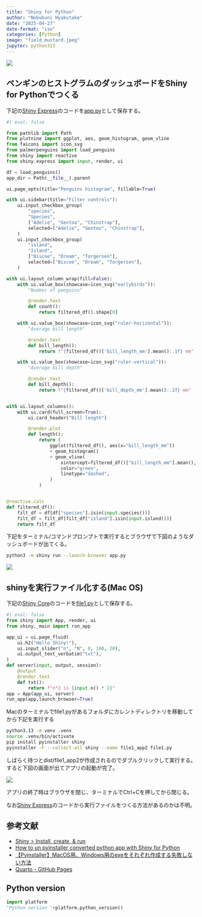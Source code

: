 ```yaml
---
title: "Shiny for Python"
author: "Nobukuni Hyakutake"
date: "2025-04-27"
date-format: "iso"
categories: [Python]
image: "field_mustard.jpeg"
jupyter: python313
---
```


![](field_mustard.jpeg)

## ペンギンのヒストグラムのダッシュボードをShiny for Pythonでつくる

下記の[Shiny Express](https://shiny.posit.co/py/api/express/)のコードを[app.py](https://github.com/Nobukuni-Hyakutake/statistics/blob/main/trial/shiny_dashboard_02/app.py)として保存する。

```python
#| eval: false

from pathlib import Path
from plotnine import ggplot, aes, geom_histogram, geom_vline
from faicons import icon_svg
from palmerpenguins import load_penguins
from shiny import reactive
from shiny.express import input, render, ui

df = load_penguins()
app_dir = Path(__file__).parent

ui.page_opts(title="Penguins histogram", fillable=True)

with ui.sidebar(title="Filter controls"):
    ui.input_checkbox_group(
        "species",
        "Species",
        ["Adelie", "Gentoo", "Chinstrap"],
        selected=["Adelie", "Gentoo", "Chinstrap"],
    )
    ui.input_checkbox_group(
        "island",
        "Island",
        ["Biscoe", "Dream", "Torgersen"],
        selected=["Biscoe", "Dream", "Torgersen"],
    )

with ui.layout_column_wrap(fill=False):
    with ui.value_box(showcase=icon_svg("earlybirds")):
        "Number of penguins"

        @render.text
        def count():
            return filtered_df().shape[0]

    with ui.value_box(showcase=icon_svg("ruler-horizontal")):
        "Average bill length"

        @render.text
        def bill_length():
            return f"{filtered_df()['bill_length_mm'].mean():.1f} mm"

    with ui.value_box(showcase=icon_svg("ruler-vertical")):
        "Average bill depth"

        @render.text
        def bill_depth():
            return f"{filtered_df()['bill_depth_mm'].mean():.1f} mm"


with ui.layout_columns():
    with ui.card(full_screen=True):
        ui.card_header("Bill length")

        @render.plot
        def length():
            return (
                ggplot(filtered_df(), aes(x="bill_length_mm"))
                + geom_histogram()
                + geom_vline(
                    xintercept=filtered_df()["bill_length_mm"].mean(),
                    color="green",
                    linetype="dashed",
                )
            )


@reactive.calc
def filtered_df():
    filt_df = df[df["species"].isin(input.species())]
    filt_df = filt_df[filt_df["island"].isin(input.island())]
    return filt_df

```

下記をターミナル/コマンドプロンプトで実行するとブラウザで下図のようなダッシュボードが出てくる。

``` bash
python3 -m shiny run --launch-browser app.py
```

![](histogram_shiny.png)

## shinyを実行ファイル化する(Mac OS)

下記の[Shiny Core](https://shiny.posit.co/py/api/core/)のコードを[file1.py](https://github.com/Nobukuni-Hyakutake/statistics/blob/main/trial/shiny_dashboard_02/file1.py)として保存する。

```python
#| eval: false
from shiny import App, render, ui
from shiny._main import run_app

app_ui = ui.page_fluid(
    ui.h2("Hello Shiny!"),
    ui.input_slider("n", "N", 0, 100, 20),
    ui.output_text_verbatim("txt"),
)
def server(input, output, session):
    @output
    @render.text
    def txt():
        return f"n*2 is {input.n() * 2}"
app = App(app_ui, server)
run_app(app,launch_browser=True)
```

Macのターミナルでfile1.pyがあるフォルダにカレントディレクトリを移動してから下記を実行する

```bash
python3.13 -m venv .venv
source .venv/bin/activate
pip install pyinstaller shiny
pyinstaller -F --collect-all shiny --name file1_app2 file1.py
```

しばらく待つとdist/file1_app2が作成されるのでダブルクリックして実行する。すると下図の画面が出てアプリの起動が完了。

![](file1_app.png)

アプリの終了時はブラウザを閉じ、ターミナルでCtrl+Cを押してから閉じる。

なお[Shiny Express](https://shiny.posit.co/py/api/express/)のコードから実行ファイルをつくる方法があるのかは不明。

## 参考文献

- [Shiny > Install, create, & run](https://shiny.posit.co/py/docs/install-create-run.html)
- [How to un pyinstaller converted python app with Shiny for Python](https://stackoverflow.com/questions/73257387/how-to-un-pyinstaller-converted-python-app-with-shiny-for-python)
- [【Pyinstaller】MacOS用、Windows用のexeをそれぞれ作成する失敗しない方法](https://qiita.com/mizu4my/items/5aff60c7eed4e2cc6c18)
- [Quarto - GitHub Pages](https://github.com/quarto-dev/quarto-web/blob/main/docs/publishing/github-pages.qmd)

## Python version

```python
import platform
"Python version "+platform.python_version()
```
